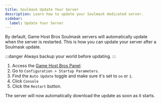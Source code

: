 ```yaml
---
title: Soulmask Update Your Server
description: Learn how to update your Soulmask dedicated server.
sidebar:
  label: Update Your Server
---
```


By default, Game Host Bros Soulmask servers will automatically update when the server is restarted. This is how you can update your server after a Soulmask update. 

:::danger
Always backup your world before updating.
:::

1. Access the [Game Host Bros Panel](https://panel.gamehostbros.com/).
2. Go to `Configuration > Startup Parameters`.
3. Find the `Auto Update` toggle and make sure it's set to `on` or `1`.
4. Click `Console`
5. Click the `Restart` button. 

The server will now automatically download the update as soon as it starts.